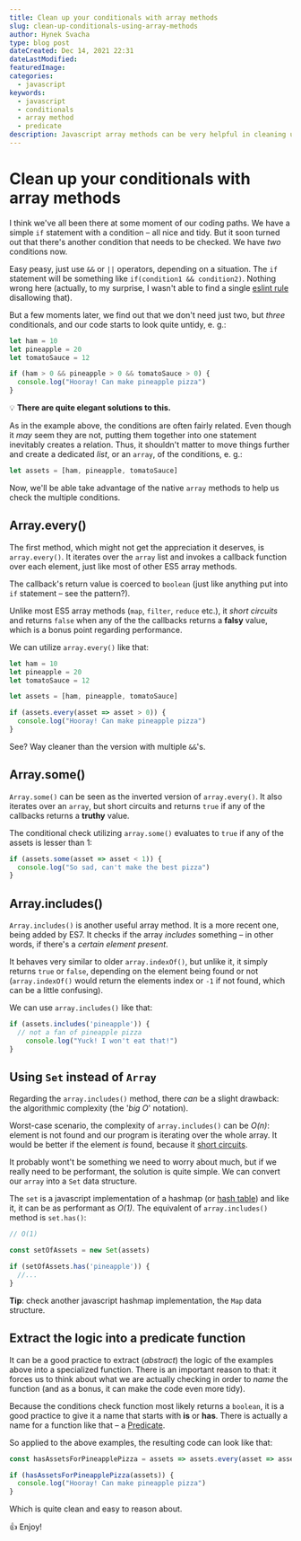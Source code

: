 ```yaml
---
title: Clean up your conditionals with array methods
slug: clean-up-conditionals-using-array-methods
author: Hynek Svacha
type: blog post
dateCreated: Dec 14, 2021 22:31
dateLastModified:
featuredImage:
categories:
  - javascript
keywords:
  - javascript
  - conditionals
  - array method
  - predicate
description: Javascript array methods can be very helpful in cleaning up conditional statements. They can be also abstracted in specialized 'predicate' functions.
---
```


# Clean up your conditionals with array methods

I think we've all been there at some moment of our coding paths. We have a simple `if` statement with a condition – all nice and tidy. But it soon turned out that there's another condition that needs to be checked. We have _two_ conditions now.

Easy peasy, just use `&&` or `||` operators, depending on a situation. The `if` statement will be something like `if(condition1 && condition2)`. Nothing wrong here (actually, to my surprise, I wasn't able to find a single [eslint rule](https://eslint.org/docs/rules/) disallowing that).

But a few moments later, we find out that we don't need just two, but _three_ conditionals, and our code starts to look quite untidy, e. g.:

```js
let ham = 10
let pineapple = 20
let tomatoSauce = 12

if (ham > 0 && pineapple > 0 && tomatoSauce > 0) {
  console.log("Hooray! Can make pineapple pizza")
}
```

💡 **There are quite elegant solutions to this.**

As in the example above, the conditions are often fairly related. Even though it _may_ seem they are not, putting them together into one statement inevitably creates a relation. Thus, it shouldn't matter to move things further and create a dedicated _list_, or an `array`, of the conditions, e. g.:

```js
let assets = [ham, pineapple, tomatoSauce]
```

Now, we'll be able take advantage of the native `array` methods to help us check the multiple conditions.

## Array.every()

The first method, which might not get the appreciation it deserves, is `array.every()`. It iterates over the `array` list and invokes a callback function over each element, just like most of other ES5 array methods.

The callback's return value is coerced to `boolean` (just like anything put into `if` statement – see the pattern?).

Unlike most ES5 array methods (`map`, `filter`, `reduce` etc.), it _short circuits_ and returns `false` when any of the the callbacks returns a **falsy** value, which is a bonus point regarding performance.

We can utilize `array.every()` like that:

```js
let ham = 10
let pineapple = 20
let tomatoSauce = 12

let assets = [ham, pineapple, tomatoSauce]

if (assets.every(asset => asset > 0)) {
  console.log("Hooray! Can make pineapple pizza")
}
```

See? Way cleaner than the version with multiple `&&`'s.

## Array.some()

`Array.some()` can be seen as the inverted version of `array.every()`. It also iterates over an `array`, but short circuits and returns `true` if any of the callbacks returns a **truthy** value.

The conditional check utilizing `array.some()` evaluates to `true` if any of the assets is lesser than 1:

```js
if (assets.some(asset => asset < 1)) {
  console.log("So sad, can't make the best pizza")
}
```

## Array.includes()

`Array.includes()` is another useful array method. It is a more recent one, being added by ES7. It checks if the array _includes_ something – in other words, if there's a _certain element present_.

It behaves very similar to older `array.indexOf()`, but unlike it, it simply returns `true` or `false`, depending on the element being found or not (`array.indexOf()` would return the elements index or `-1` if not found, which can be a little confusing).

We can use `array.includes()` like that:

```js
if (assets.includes('pineapple')) {
  // not a fan of pineapple pizza
	console.log("Yuck! I won't eat that!")
}
```

## Using `Set` instead of `Array`

Regarding the `array.includes()` method, there _can_ be a slight drawback: the algorithmic complexity (the '_big O_' notation).

Worst-case scenario, the complexity of `array.includes()` can be _O(n)_: element is not found and our program is iterating over the whole array. It would be better if the element _is_ found, because it [short circuits](https://tc39.es/ecma262/multipage/indexed-collections.html#sec-array.prototype.includes). 

It probably wont't be something we need to worry about much, but if we really need to be performant, the solution is quite simple. We can convert our `array` into a `Set` data structure.

The `set` is a javascript implementation of a hashmap (or [hash table](https://www.youtube.com/watch?v=MfhjkfocRR0)) and like it, it can be as performant as _O(1)_. The equivalent of `array.includes()` method is `set.has()`:

```js
// O(1)

const setOfAssets = new Set(assets)

if (setOfAssets.has('pineapple')) {
  //...
}
```

**Tip**: check another javascript hashmap implementation, the `Map` data structure.

## Extract the logic into a predicate function

It can be a good practice to extract (_abstract_) the logic of the examples above into a specialized function. There is an important reason to that: it forces us to think about what we are actually checking in order to _name_ the function (and as a bonus, it can make the code even more tidy).

Because the conditions check function most likely returns a `boolean`, it is a good practice to give it a name that starts with **is** or **has**. There is actually a name for a function like that – a [Predicate](https://stackoverflow.com/questions/3230944/what-does-predicate-mean-in-the-context-of-computer-science?noredirect=1&lq=1).

So applied to the above examples, the resulting code can look like that:

```js
const hasAssetsForPineapplePizza = assets => assets.every(asset => asset > 0)

if (hasAssetsForPineapplePizza(assets)) {
  console.log("Hooray! Can make pineapple pizza")
}
```

Which is quite clean and easy to reason about.

👍 Enjoy!